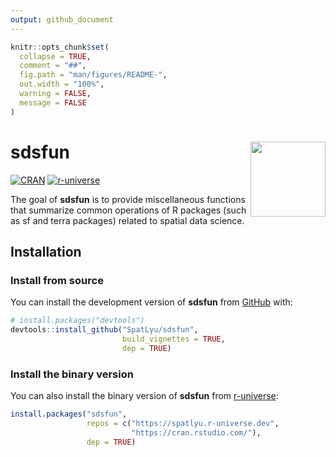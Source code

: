 ```yaml
---
output: github_document
---
```


<!-- README.md is generated from README.Rmd. Please edit that file -->

```r
knitr::opts_chunk$set(
  collapse = TRUE,
  comment = "##",
  fig.path = "man/figures/README-",
  out.width = "100%",
  warning = FALSE,
  message = FALSE
)
```

# sdsfun <img src="man/figures/logo.png" align="right" height="120"/>

<!-- badges: start -->
[![CRAN](https://www.r-pkg.org/badges/version/sdsfun)](https://CRAN.R-project.org/package=sdsfun) [![r-universe](https://spatlyu.r-universe.dev/badges/sdsfun)](https://spatlyu.r-universe.dev/sdsfun)
<!-- badges: end -->

The goal of **sdsfun** is to provide miscellaneous functions that summarize common operations of R packages (such as sf and terra packages) related to spatial data science.

## Installation

### Install from source

You can install the development version of **sdsfun** from [GitHub](https://github.com/SpatLyu/sdsfun) with:

``` r
# install.packages("devtools")
devtools::install_github("SpatLyu/sdsfun",
                         build_vignettes = TRUE,
                         dep = TRUE)
```

### Install the binary version

You can also install the binary version of **sdsfun** from [r-universe](https://spatlyu.r-universe.dev/sdsfun):

``` r
install.packages("sdsfun", 
                 repos = c("https://spatlyu.r-universe.dev",
                           "https://cran.rstudio.com/"),
                 dep = TRUE)
```
